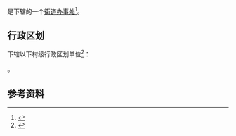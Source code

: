 {{中国乡级行政区|14/07/28/001/000}}

'''{{PAGENAMEBASE}}'''是{{PRC admin/fullname|14/07/28/001/000|3}}下辖的一个[[街道办事处|街道办事处]]<ref>{{PRC admin/ref sgc|{{PRC admin/parent|14/07/28/001/000}}}}</ref>。

== 行政区划 ==
{{PAGENAMEBASE}}下辖以下村级行政区划单位<ref>{{PRC admin/ref sgc|14/07/28/001/000}}</ref>：

{{PRC admin/children|14/07/28/001/000}}。

== 参考资料 ==
{{reflist}}

{{山西行政区划小作品}}
{{PRC admin/navcat|14/07/28/001/000}}